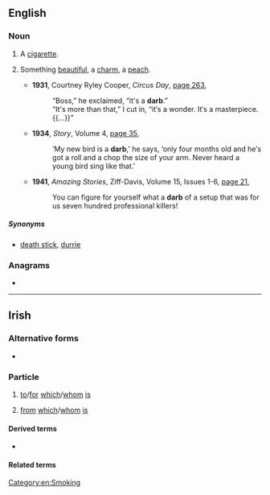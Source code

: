 ==English==

===Noun===
{{en-noun}}

# {{lb|en|Australia|slang}} A [[cigarette]].
# {{lb|en|slang}} Something [[beautiful]], a [[charm]], a [[peach]].
#* '''1931''', Courtney Ryley Cooper, ''Circus Day'', [http://books.google.com.au/books?id=pe5CAAAAIAAJ&q=%22darb%22|%22darbs%22+cigarette+OR+smoke+-intitle:%22%22+-inauthor:%22%22&dq=%22darb%22|%22darbs%22+cigarette+OR+smoke+-intitle:%22%22+-inauthor:%22%22&hl=en&sa=X&ei=PnI2T43DAuXEmAX33IT2AQ&redir_esc=y page 263],
#*: “Boss,” he exclaimed, “it's a '''darb'''.”
#*: “It's more than that,” I cut in, “it′s a wonder. It′s a masterpiece.{{...}}”
#* '''1934''', ''Story'', Volume 4, [http://books.google.com.au/books?id=67YPAAAAIAAJ&q=%22darb%22|%22darbs%22+cigarette+OR+smoke+-intitle:%22%22+-inauthor:%22%22&dq=%22darb%22|%22darbs%22+cigarette+OR+smoke+-intitle:%22%22+-inauthor:%22%22&hl=en&sa=X&ei=3m02T9nmOevOmAWI96ibAg&redir_esc=y page 35],
#*: ‘My new bird is a '''darb''',’ he says, ‘only four months old and he′s got a roll and a chop the size of your arm. Never heard a young bird sing like that.’
#* '''1941''', ''Amazing Stories'', Ziff-Davis, Volume 15, Issues 1-6, [http://books.google.com.au/books?id=zhdXAAAAYAAJ&q=%22darb%22|%22darbs%22+cigarette+OR+smoke+-intitle:%22%22+-inauthor:%22%22&dq=%22darb%22|%22darbs%22+cigarette+OR+smoke+-intitle:%22%22+-inauthor:%22%22&hl=en&sa=X&ei=iG82T8j2FIrumAWGufGRAg&redir_esc=y page 21],
#*: You can figure for yourself what a '''darb''' of a setup that was for us seven hundred professional killers!

=====Synonyms=====
* {{sense|cigarette}} [[death stick]], [[durrie]]

===Anagrams===
* {{anagrams|en|Bard|Brad|bard|brad|drab}}

[[Category:en:Smoking]]

----

==Irish==

===Alternative forms===
* {{l|ga|[[dar]] [[b’]]}} {{qualifier|superseded}}

===Particle===
{{head|ga|particle|present/future copular form used before a vowel||form used before a consonant|dar}}

# [[to]]/[[for]] [[which]]/[[whom]] [[is]]
#: {{ux|ga|an fear '''darb''' aithnid mé|the man who knows me|inline=1}}
# [[from]] [[which]]/[[whom]] [[is]]

====Derived terms====
* {{l|ga|darb ainm||(who is) called, named}}

====Related terms====
{{ga-copular forms}}
{{ga-preposition contractions}}